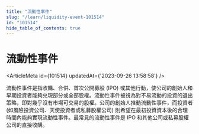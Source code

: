 ```yaml
---
title: "流動性事件"
slug: "/learn/liquidity-event-101514"
id: "101514"
hide_table_of_contents: true
---
```



# 流動性事件

<ArticleMeta id={101514} updatedAt={'2023-09-26 13:58:58'} />
<div className='border-solid border-b border-t-0 my-4 border-[var(--ifm-color-gray-300)]' />

流動性事件是指收購、合併、首次公開募股 (IPO) 或其他行動，使公司的創始人和早期投資者能夠兑現部分或全部股權。流動性事件被視為對不易流動的投資的退出策略，即對幾乎沒有市場可交易的股權。公司的創始人推動流動性事件，而投資者 (如風險投資公司、天使投資者或私募股權公司) 則希望在最初投資資本後的合理時間內能夠實現流動性事件。最常見的流動性事件是 IPO 和其他公司或私募股權公司的直接收購。
